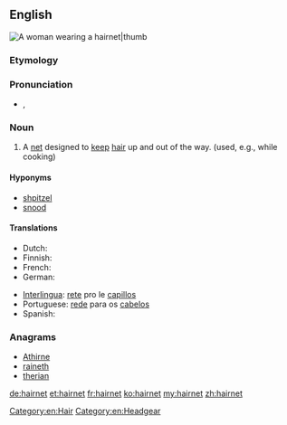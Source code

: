==English==
[[Image:Bundesarchiv Bild 183-F0804-0015-001, Schwarza, finnische Oberschülerinnen.jpg|A woman wearing a hairnet|thumb]]
{{wikipedia}}
===Etymology===
{{compound|hair|net}}

===Pronunciation===
* {{a|General American}} {{IPA|/ˈhɛrˌnɛt/}}, {{X-SAMPA|/"hEr%nEt/}}

===Noun===
{{en-noun}}

# A [[net]] designed to [[keep]] [[hair]] up and out of the way. (used, e.g., while cooking)

====Hyponyms====
* [[shpitzel]]
* [[snood]]

====Translations====
{{trans-top|net designed to keep hair up}}
* Dutch: {{t+|nl|haarnetje|n}}
* Finnish: {{t-|fi|hiusverkko}}
* French: {{t+|fr|filet à cheveux|m}}
* German: {{t+|de|Haarnetz|n}}
{{trans-mid}}
* [[Interlingua]]: [[rete]] pro le [[capillos]]
* Portuguese: [[rede]] para os [[cabelos]] {{f}}
* Spanish: {{t+|es|redecilla|f}}
{{trans-bottom}}

===Anagrams===
* [[Athirne#English|Athirne]]
* [[raineth#English|raineth]]
* [[therian#English|therian]]

[[Category:en:Hair]]
[[Category:en:Headgear]]

[[de:hairnet]]
[[et:hairnet]]
[[fr:hairnet]]
[[ko:hairnet]]
[[my:hairnet]]
[[zh:hairnet]]